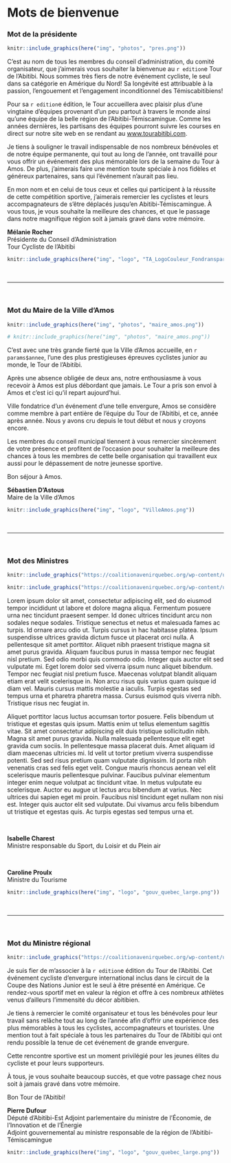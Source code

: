 # Mots de bienvenue

### Mot de la présidente {-}

\linebreak

```r
knitr::include_graphics(here("img", "photos", "pres.png"))
```


C’est au nom de tous les membres du conseil d’administration, du comité organisateur, que j’aimerais vous souhaiter la bienvenue au `r edition`e Tour de l’Abitibi. Nous sommes très fiers de notre événement cycliste, le seul dans sa catégorie en Amérique du Nord! Sa longévité est attribuable à la passion, l’engouement et l’engagement inconditionnel des Témiscabitibiens!

Pour sa `r edition`e édition, le Tour accueillera avec plaisir plus d’une vingtaine d’équipes provenant d’un peu partout à travers le monde ainsi qu’une équipe de la belle région de l’Abitibi-Témiscamingue. Comme les années dernières, les partisans des équipes pourront suivre les courses en direct sur notre site web en se rendant au <a href="https://www.tourabitibi.com" target="blank">www.tourabitibi.com</a>.

Je tiens à souligner le travail indispensable de nos nombreux bénévoles et de notre équipe permanente, qui tout au long de l’année, ont travaillé pour vous offrir un événement des plus mémorable lors de la semaine du Tour à Amos. De plus, j’aimerais faire une mention toute spéciale à nos fidèles et généreux partenaires, sans qui l’événement n’aurait pas lieu.

En mon nom et en celui de tous ceux et celles qui participent à la réussite de cette compétition sportive, j’aimerais remercier les cyclistes et leurs accompagnateurs de s’être déplacés jusqu’en Abitibi-Témiscamingue. À vous tous, je vous souhaite la meilleure des chances, et que le passage dans notre magnifique région soit à jamais gravé dans votre mémoire.

**Mélanie Rocher**    
Présidente du Conseil d'Administration         
Tour Cycliste de l'Abitibi   

```r
knitr::include_graphics(here("img", "logo", "TA_LogoCouleur_Fondransparent.png"))
```

<br/>

--- 

\pagebreak

<br/>

### Mot du Maire de la Ville d'Amos {-}

\linebreak

```r

knitr::include_graphics(here("img", "photos", "maire_amos.png"))

# knitr::include_graphics(here("img", "photos", "maire_amos.png"))
```

C’est avec une très grande fierté que la Ville d'Amos accueille, en `r params$annee`, l’une des plus prestigieuses épreuves cyclistes junior au monde, le Tour de l’Abitibi.

Après une absence obligée de deux ans, notre enthousiasme à vous recevoir à Amos est plus débordant que jamais. Le Tour a pris son envol à Amos et c’est ici qu’il repart aujourd’hui.

Ville fondatrice d’un événement d’une telle envergure, Amos se considère comme membre à part entière de l’équipe du Tour de l’Abitibi, et ce, année après année. Nous y avons cru depuis le tout début et nous y croyons encore.

Les membres du conseil municipal tiennent à vous remercier sincèrement de votre présence et profitent de l’occasion pour souhaiter la meilleure des chances à tous les membres de cette belle organisation qui travaillent eux aussi pour le dépassement de notre jeunesse sportive.

Bon séjour à Amos.

**Sébastien D’Astous**    
Maire de la Ville d'Amos 
  

```r
knitr::include_graphics(here("img", "logo", "VilleAmos.png"))
```

<br/>

---

\pagebreak

<br/>

### Mot des Ministres {-}

\linebreak

```r

knitr::include_graphics("https://coalitionavenirquebec.org/wp-content/uploads/2018/08/photo-profil-charest-isabelle-brome-missisquoi.png")

```

```r

knitr::include_graphics("https://coalitionavenirquebec.org/wp-content/uploads/2018/08/photo-profil-proulx-caroline-berthier-sans-main.png")

```

Lorem ipsum dolor sit amet, consectetur adipiscing elit, sed do eiusmod tempor incididunt ut labore et dolore magna aliqua. Fermentum posuere urna nec tincidunt praesent semper. Id donec ultrices tincidunt arcu non sodales neque sodales. Tristique senectus et netus et malesuada fames ac turpis. Id ornare arcu odio ut. Turpis cursus in hac habitasse platea. Ipsum suspendisse ultrices gravida dictum fusce ut placerat orci nulla. A pellentesque sit amet porttitor. Aliquet nibh praesent tristique magna sit amet purus gravida. Aliquam faucibus purus in massa tempor nec feugiat nisl pretium. Sed odio morbi quis commodo odio. Integer quis auctor elit sed vulputate mi. Eget lorem dolor sed viverra ipsum nunc aliquet bibendum. Tempor nec feugiat nisl pretium fusce. Maecenas volutpat blandit aliquam etiam erat velit scelerisque in. Non arcu risus quis varius quam quisque id diam vel. Mauris cursus mattis molestie a iaculis. Turpis egestas sed tempus urna et pharetra pharetra massa. Cursus euismod quis viverra nibh. Tristique risus nec feugiat in.

Aliquet porttitor lacus luctus accumsan tortor posuere. Felis bibendum ut tristique et egestas quis ipsum. Mattis enim ut tellus elementum sagittis vitae. Sit amet consectetur adipiscing elit duis tristique sollicitudin nibh. Magna sit amet purus gravida. Nulla malesuada pellentesque elit eget gravida cum sociis. In pellentesque massa placerat duis. Amet aliquam id diam maecenas ultricies mi. Id velit ut tortor pretium viverra suspendisse potenti. Sed sed risus pretium quam vulputate dignissim. Id porta nibh venenatis cras sed felis eget velit. Congue mauris rhoncus aenean vel elit scelerisque mauris pellentesque pulvinar. Faucibus pulvinar elementum integer enim neque volutpat ac tincidunt vitae. In metus vulputate eu scelerisque. Auctor eu augue ut lectus arcu bibendum at varius. Nec ultrices dui sapien eget mi proin. Faucibus nisl tincidunt eget nullam non nisi est. Integer quis auctor elit sed vulputate. Dui vivamus arcu felis bibendum ut tristique et egestas quis. Ac turpis egestas sed tempus urna et.

<br/>


**Isabelle Charest**    
Ministre responsable du Sport, du Loisir et du Plein air

<br/>

**Caroline Proulx**   
Ministre du Tourisme

```r
knitr::include_graphics(here("img", "logo", "gouv_quebec_large.png"))
``` 

<br/>

---

\pagebreak

<br/>


### Mot du Ministre régional {-}

\linebreak

```r

knitr::include_graphics("https://coalitionavenirquebec.org/wp-content/uploads/2018/08/photo-profil-dufour-pierre-abitibi-est.png")

```


Je suis fier de m’associer à la `r edition`e édition du Tour de l’Abitibi. Cet événement cycliste d’envergure international inclus dans le circuit de la Coupe des Nations Junior est le seul à être présenté en Amérique. Ce rendez-vous sportif met en valeur la région et offre à ces nombreux athlètes venus d’ailleurs l’immensité du décor abitibien.  

Je tiens à remercier le comité organisateur et tous les bénévoles pour leur travail sans relâche tout au long de l’année afin d’offrir une expérience des plus mémorables à tous les cyclistes, accompagnateurs et touristes. Une mention tout à fait spéciale à tous les partenaires du Tour de l’Abitibi qui ont rendu possible la tenue de cet événement de grande envergure.    

Cette rencontre sportive est un moment privilégié pour les jeunes élites du cycliste et pour leurs supporteurs.    

À tous, je vous souhaite beaucoup succès, et que votre passage chez nous soit à jamais gravé dans votre mémoire.    

Bon Tour de l’Abitibi!


**Pierre Dufour**     
Député d'Abitibi-Est
Adjoint parlementaire du ministre de l’Économie, de l’Innovation et de l’Énergie    
Adjoint gouvernemental au ministre responsable de la région de l'Abitibi-Témiscamingue


```r
knitr::include_graphics(here("img", "logo", "gouv_quebec_large.png"))
``` 

